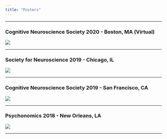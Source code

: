 ```yaml
---
title: "Posters"
---
```

***

### Cognitive Neuroscience Society 2020 - Boston, MA (Virtual)

![](pdfs/molitor_cns_2020_final.JPEG)

***

### Society for Neuroscience 2019 - Chicago, IL

![](pdfs/sfn2019_12.JPEG)

***

### Cognitive Neuroscience Society 2019 - San Francisco, CA

![](pdfs/Tremblay-McGawEtal19_CNS_FINAL.JPEG)


***

### Psychonomics 2018 - New Orleans, LA

![](pdfs/Psychonomics_Poster.JPEG)

***
